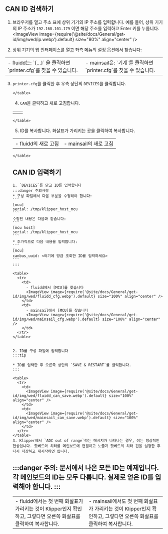 ## CAN ID 검색하기
1. 브라우저를 열고 주소 표에 상위 기기의 IP 주소를 입력합니다. 예를 들어, 상위 기기의 IP 주소가 `192.168.101.179` 이면 해당 주소를 입력하고 Enter 키를 누릅니다.
  <ImageView image={require('@site/docs/General/get-id/img/wed/ip.webp').default} size="80%" align="center" /> 

2. 상위 기기의 웹 인터페이스를 열고 좌측 메뉴의 설정 옵션에서 찾습니다:
  <table>
    <tr>
      <td>
        - fluidd는: `{…}` 을 클릭하면 `printer.cfg`를 찾을 수 있습니다.
        <ImageView image={require('@site/docs/General/get-id/img/fluidd-cfg.webp').default} size="100%" align="center" />
      </td>
      <td>
        - mainsail은: `기계`를 클릭하면 `printer.cfg`를 찾을 수 있습니다.
        <ImageView image={require('@site/docs/General/get-id/img/mainsail-cfg.webp').default} size="100%" align="center" />
      </td>
    </tr>
  </table>

  3. `printer.cfg`를 클릭한 후 우측 상단의 `DEVICES`를 클릭합니다.
    <table>
      <tr>
        <td>
          <ImageView image={require('@site/docs/General/get-id/img/wed/fluidd_devices.webp').default} size="100%" align="center" />
        </td>
        <td>
          <ImageView image={require('@site/docs/General/get-id/img/wed/mainsail_devices.webp').default} size="100%" align="center" />
        </td>
      </tr>
    </table>

  4. `CAN`을 클릭하고 새로 고침합니다.
    <table>
      <tr>
        <td>
          - fluidd의 새로 고침
          <ImageView image={require('@site/docs/General/get-id/img/wed/fluidd_can.webp').default} size="100%" align="center" />
        </td>
        <td>
          - mainsail의 새로 고침
          <ImageView image={require('@site/docs/General/get-id/img/wed/mainsail_can.webp').default} size="100%" align="center" />
        </td>
      </tr>
    </table>

  5. ID를 복사합니다. 화살표가 가리키는 곳을 클릭하여 복사합니다.
    <table>
      <tr>
        <td>
          - fluidd에서는 첫 번째 화살표가 가리키는 것이 Klipper인지 확인하고, 그렇다면 오른쪽 화살표를 클릭하여 복사합니다.
          <ImageView image={require('@site/docs/General/get-id/img/wed/fluidd_canid.webp').default} size="100%" align="center" />
        </td>
        <td>
          - mainsail에서도 첫 번째 화살표가 가리키는 것이 Klipper인지 확인하고, 그렇다면 오른쪽 화살표를 클릭하여 복사합니다.
          <ImageView image={require('@site/docs/General/get-id/img/wed/mainsail_canid.webp').default} size="100%" align="center" />
        </td>
      </tr>
    </table>

## CAN ID 입력하기

    1. `DEVICES`를 닫고 ID를 입력합니다
    :::danger 주의사항
    * 구성 파일에서 다음 부분을 수정해야 합니다:  
    ```
    [mcu] 
    serial: /tmp/klipper_host_mcu
    ```  
    수정된 내용은 다음과 같습니다:
    ```
    [mcu host] 
    serial: /tmp/klipper_host_mcu
    ```
    * 추가적으로 다음 내용을 입력합니다:
    ```
    [mcu]
    canbus_uuid: <여기에 방금 조회한 ID를 입력하세요>
    ```
    :::

    <table>
      <tr>
        <td>
          - fluidd에서 [MCU]를 찾습니다
          <ImageView image={require('@site/docs/General/get-id/img/wed/fluidd_cfg.webp').default} size="100%" align="center" />
        </td>
        <td>
          - mainsail에서 [MCU]를 찾습니다
          <ImageView image={require('@site/docs/General/get-id/img/wed/mainsail_cfg.webp').default} size="100%" align="center" />
        </td>
      </tr>
    </table>


    2. ID를 구성 파일에 입력합니다
    :::tip

    * ID를 입력한 후 오른쪽 상단의 `SAVE & RESTART`를 클릭합니다.
    :::

    <table>
      <tr>
        <td>
          <ImageView image={require('@site/docs/General/get-id/img/wed/fluidd_can_save.webp').default} size="100%" align="center" />
        </td>
        <td>
          <ImageView image={require('@site/docs/General/get-id/img/wed/mainsail_can_save.webp').default} size="100%" align="center" />
        </td>
      </tr>
    </table>
    3. Klipper에서 `ADC out of range`라는 메시지가 나타나는 경우, 이는 정상적인 현상입니다. 핫베드와 히터를 메인보드에 연결하고 노즐과 핫베드의 히터 핀을 설정한 후 다시 저장하고 재시작하면 됩니다.

:::danger
주의: 문서에서 나온 모든 ID는 예제입니다. 각 메인보드의 ID는 모두 다릅니다. 실제로 얻은 ID를 입력해야 합니다.
:::
---
